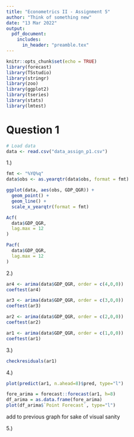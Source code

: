 ```yaml
---
title: "Econometrics II - Assignment 5"
author: "Think of something new"
date: "13 Mar 2022"
output:
  pdf_document:
    includes:
      in_header: "preamble.tex"
---
```


```r
knitr::opts_chunk$set(echo = TRUE)
library(forecast)
library(TSstudio)
library(stringr)
library(zoo)
library(ggplot2)
library(tseries)
library(stats)
library(lmtest)
```

# Question 1

```r
# Load data
data <- read.csv("data_assign_p1.csv")
```

1.) 

```r
fmt <- "%YQ%q"
data$obs <- as.yearqtr(data$obs, format = fmt)
```


```r
ggplot(data, aes(obs, GDP_QGR)) + 
  geom_point() + 
  geom_line() +
  scale_x_yearqtr(format = fmt)
```
```r
Acf(
  data$GDP_QGR,
  lag.max = 12
)
```
```r
Pacf(
  data$GDP_QGR,
  lag.max = 12
)
```

2.)

```r
ar4 <- arima(data$GDP_QGR, order = c(4,0,0))
coeftest(ar4)
```

```r
ar3 <- arima(data$GDP_QGR, order = c(3,0,0))
coeftest(ar3)
```

```r
ar2 <- arima(data$GDP_QGR, order = c(2,0,0))
coeftest(ar2)
```

```r
ar1 <- arima(data$GDP_QGR, order = c(1,0,0))
coeftest(ar1)
```

3.)
```r
checkresiduals(ar1)
```

4.)

```r
plot(predict(ar1, n.ahead=8)$pred, type="l")
```
```r
fore_arima = forecast::forecast(ar1, h=8)
df_arima = as.data.frame(fore_arima)
plot(df_arima$`Point Forecast`, type="l")
```
add to previous graph for sake of visual sanity

5.)

